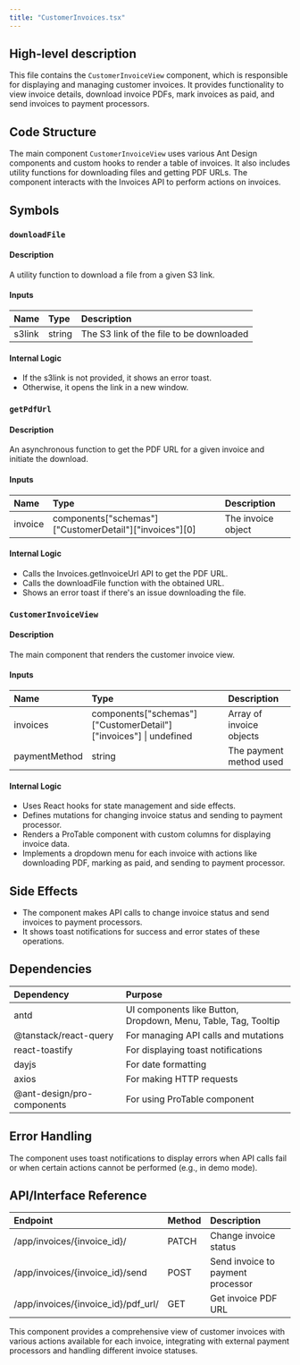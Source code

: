 ```yaml
---
title: "CustomerInvoices.tsx"
---
```


## High-level description
This file contains the `CustomerInvoiceView` component, which is responsible for displaying and managing customer invoices. It provides functionality to view invoice details, download invoice PDFs, mark invoices as paid, and send invoices to payment processors.

## Code Structure
The main component `CustomerInvoiceView` uses various Ant Design components and custom hooks to render a table of invoices. It also includes utility functions for downloading files and getting PDF URLs. The component interacts with the Invoices API to perform actions on invoices.

## Symbols

### `downloadFile`
#### Description
A utility function to download a file from a given S3 link.

#### Inputs
| Name | Type | Description |
|:-----|:-----|:------------|
| s3link | string | The S3 link of the file to be downloaded |

#### Internal Logic
- If the s3link is not provided, it shows an error toast.
- Otherwise, it opens the link in a new window.

### `getPdfUrl`
#### Description
An asynchronous function to get the PDF URL for a given invoice and initiate the download.

#### Inputs
| Name | Type | Description |
|:-----|:-----|:------------|
| invoice | components["schemas"]["CustomerDetail"]["invoices"][0] | The invoice object |

#### Internal Logic
- Calls the Invoices.getInvoiceUrl API to get the PDF URL.
- Calls the downloadFile function with the obtained URL.
- Shows an error toast if there's an issue downloading the file.

### `CustomerInvoiceView`
#### Description
The main component that renders the customer invoice view.

#### Inputs
| Name | Type | Description |
|:-----|:-----|:------------|
| invoices | components["schemas"]["CustomerDetail"]["invoices"] \| undefined | Array of invoice objects |
| paymentMethod | string | The payment method used |

#### Internal Logic
- Uses React hooks for state management and side effects.
- Defines mutations for changing invoice status and sending to payment processor.
- Renders a ProTable component with custom columns for displaying invoice data.
- Implements a dropdown menu for each invoice with actions like downloading PDF, marking as paid, and sending to payment processor.

## Side Effects
- The component makes API calls to change invoice status and send invoices to payment processors.
- It shows toast notifications for success and error states of these operations.

## Dependencies
| Dependency | Purpose |
|:-----------|:--------|
| antd | UI components like Button, Dropdown, Menu, Table, Tag, Tooltip |
| @tanstack/react-query | For managing API calls and mutations |
| react-toastify | For displaying toast notifications |
| dayjs | For date formatting |
| axios | For making HTTP requests |
| @ant-design/pro-components | For using ProTable component |

## Error Handling
The component uses toast notifications to display errors when API calls fail or when certain actions cannot be performed (e.g., in demo mode).

## API/Interface Reference
| Endpoint | Method | Description |
|:---------|:-------|:------------|
| /app/invoices/{invoice_id}/ | PATCH | Change invoice status |
| /app/invoices/{invoice_id}/send | POST | Send invoice to payment processor |
| /app/invoices/{invoice_id}/pdf_url/ | GET | Get invoice PDF URL |

This component provides a comprehensive view of customer invoices with various actions available for each invoice, integrating with external payment processors and handling different invoice statuses.